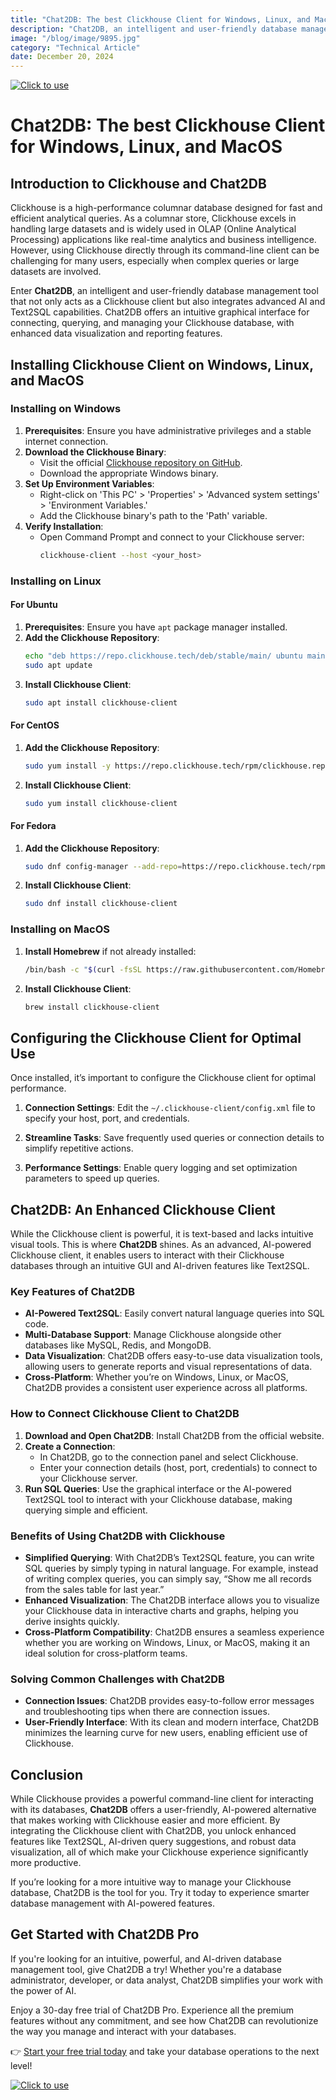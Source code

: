```yaml
---
title: "Chat2DB: The best Clickhouse Client for Windows, Linux, and MacOS"
description: "Chat2DB, an intelligent and user-friendly database management tool that not only acts as a Clickhouse client but also integrates advanced AI and Text2SQL capabilities."
image: "/blog/image/9895.jpg"
category: "Technical Article"
date: December 20, 2024
---
```

[![Click to use](/image/blog/bg/chat2db1.png)](https://app.chat2db.ai/)
# Chat2DB: The best Clickhouse Client for Windows, Linux, and MacOS


<Authors date="December 20, 2024">
  <Author name="Rowan Hill" link="https://chat2db.ai" />
</Authors>

## Introduction to Clickhouse and Chat2DB

Clickhouse is a high-performance columnar database designed for fast and efficient analytical queries. As a columnar store, Clickhouse excels in handling large datasets and is widely used in OLAP (Online Analytical Processing) applications like real-time analytics and business intelligence. However, using Clickhouse directly through its command-line client can be challenging for many users, especially when complex queries or large datasets are involved.

Enter **Chat2DB**, an intelligent and user-friendly database management tool that not only acts as a Clickhouse client but also integrates advanced AI and Text2SQL capabilities. Chat2DB offers an intuitive graphical interface for connecting, querying, and managing your Clickhouse database, with enhanced data visualization and reporting features.

## Installing Clickhouse Client on Windows, Linux, and MacOS

### Installing on Windows

1. **Prerequisites**: Ensure you have administrative privileges and a stable internet connection.
2. **Download the Clickhouse Binary**: 
   - Visit the official [Clickhouse repository on GitHub](https://github.com/ClickHouse/ClickHouse).
   - Download the appropriate Windows binary.
3. **Set Up Environment Variables**: 
   - Right-click on 'This PC' > 'Properties' > 'Advanced system settings' > 'Environment Variables.'
   - Add the Clickhouse binary's path to the 'Path' variable.
4. **Verify Installation**: 
   - Open Command Prompt and connect to your Clickhouse server:
     ```bash
     clickhouse-client --host <your_host>
     ```

### Installing on Linux

#### For Ubuntu

1. **Prerequisites**: Ensure you have `apt` package manager installed.
2. **Add the Clickhouse Repository**:
   ```bash
   echo "deb https://repo.clickhouse.tech/deb/stable/main/ ubuntu main" | sudo tee /etc/apt/sources.list.d/clickhouse.list
   sudo apt update
   ```
3. **Install Clickhouse Client**:
   ```bash
   sudo apt install clickhouse-client
   ```

#### For CentOS

1. **Add the Clickhouse Repository**:
   ```bash
   sudo yum install -y https://repo.clickhouse.tech/rpm/clickhouse.repo
   ```
2. **Install Clickhouse Client**:
   ```bash
   sudo yum install clickhouse-client
   ```

#### For Fedora

1. **Add the Clickhouse Repository**:
   ```bash
   sudo dnf config-manager --add-repo=https://repo.clickhouse.tech/rpm/clickhouse.repo
   ```
2. **Install Clickhouse Client**:
   ```bash
   sudo dnf install clickhouse-client
   ```

### Installing on MacOS

1. **Install Homebrew** if not already installed:
   ```bash
   /bin/bash -c "$(curl -fsSL https://raw.githubusercontent.com/Homebrew/install/HEAD/install.sh)"
   ```
2. **Install Clickhouse Client**:
   ```bash
   brew install clickhouse-client
   ```

## Configuring the Clickhouse Client for Optimal Use

Once installed, it’s important to configure the Clickhouse client for optimal performance.

1. **Connection Settings**: Edit the `~/.clickhouse-client/config.xml` file to specify your host, port, and credentials.
   
2. **Streamline Tasks**: Save frequently used queries or connection details to simplify repetitive actions.

3. **Performance Settings**: Enable query logging and set optimization parameters to speed up queries.

## Chat2DB: An Enhanced Clickhouse Client

While the Clickhouse client is powerful, it is text-based and lacks intuitive visual tools. This is where **Chat2DB** shines. As an advanced, AI-powered Clickhouse client, it enables users to interact with their Clickhouse databases through an intuitive GUI and AI-driven features like Text2SQL.

### Key Features of Chat2DB

- **AI-Powered Text2SQL**: Easily convert natural language queries into SQL code.
- **Multi-Database Support**: Manage Clickhouse alongside other databases like MySQL, Redis, and MongoDB.
- **Data Visualization**: Chat2DB offers easy-to-use data visualization tools, allowing users to generate reports and visual representations of data.
- **Cross-Platform**: Whether you’re on Windows, Linux, or MacOS, Chat2DB provides a consistent user experience across all platforms.
  
### How to Connect Clickhouse Client to Chat2DB

1. **Download and Open Chat2DB**: Install Chat2DB from the official website.
2. **Create a Connection**:
   - In Chat2DB, go to the connection panel and select Clickhouse.
   - Enter your connection details (host, port, credentials) to connect to your Clickhouse server.
3. **Run SQL Queries**: Use the graphical interface or the AI-powered Text2SQL tool to interact with your Clickhouse database, making querying simple and efficient.

### Benefits of Using Chat2DB with Clickhouse

- **Simplified Querying**: With Chat2DB’s Text2SQL feature, you can write SQL queries by simply typing in natural language. For example, instead of writing complex queries, you can simply say, “Show me all records from the sales table for last year.”
- **Enhanced Visualization**: The Chat2DB interface allows you to visualize your Clickhouse data in interactive charts and graphs, helping you derive insights quickly.
- **Cross-Platform Compatibility**: Chat2DB ensures a seamless experience whether you are working on Windows, Linux, or MacOS, making it an ideal solution for cross-platform teams.

### Solving Common Challenges with Chat2DB

- **Connection Issues**: Chat2DB provides easy-to-follow error messages and troubleshooting tips when there are connection issues.
- **User-Friendly Interface**: With its clean and modern interface, Chat2DB minimizes the learning curve for new users, enabling efficient use of Clickhouse.

## Conclusion

While Clickhouse provides a powerful command-line client for interacting with its databases, **Chat2DB** offers a user-friendly, AI-powered alternative that makes working with Clickhouse easier and more efficient. By integrating the Clickhouse client with Chat2DB, you unlock enhanced features like Text2SQL, AI-driven query suggestions, and robust data visualization, all of which make your Clickhouse experience significantly more productive.

If you’re looking for a more intuitive way to manage your Clickhouse database, Chat2DB is the tool for you. Try it today to experience smarter database management with AI-powered features.

## Get Started with Chat2DB Pro

If you're looking for an intuitive, powerful, and AI-driven database management tool, give Chat2DB a try! Whether you're a database administrator, developer, or data analyst, Chat2DB simplifies your work with the power of AI.

Enjoy a 30-day free trial of Chat2DB Pro. Experience all the premium features without any commitment, and see how Chat2DB can revolutionize the way you manage and interact with your databases.

👉 [Start your free trial today](https://app.chat2db.ai/) and take your database operations to the next level!

[![Click to use](/image/blog/bg/chat2db.jpg)](https://app.chat2db.ai/)